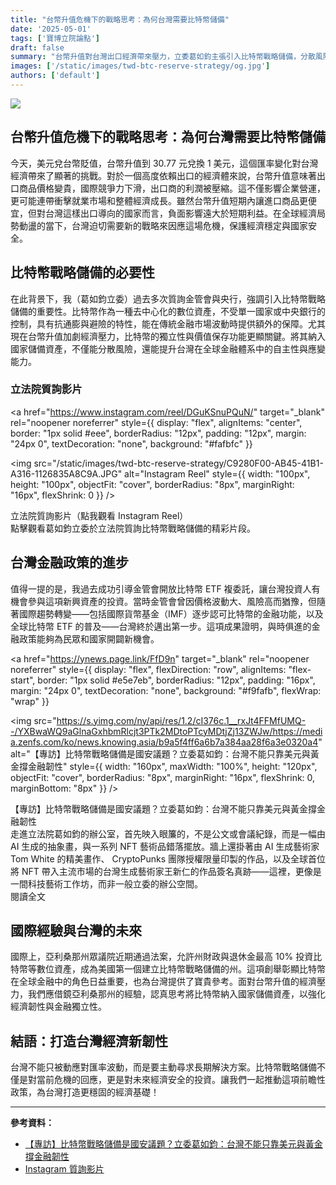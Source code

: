```yaml
---
title: "台幣升值危機下的戰略思考：為何台灣需要比特幣儲備"
date: '2025-05-01'
tags: ['寶博立院論點']
draft: false
summary: "台幣升值對台灣出口經濟帶來壓力，立委葛如鈞主張引入比特幣戰略儲備，分散風險、提升金融韌性，並借鏡國際經驗，為台灣打造更穩固的經濟基礎。"
images: ['/static/images/twd-btc-reserve-strategy/og.jpg']
authors: ['default']
---
```


![](/static/images/twd-btc-reserve-strategy/og.jpg)

台幣升值危機下的戰略思考：為何台灣需要比特幣儲備
---

今天，美元兌台幣貶值，台幣升值到 30.77 元兌換 1 美元，這個匯率變化對台灣經濟帶來了顯著的挑戰。對於一個高度依賴出口的經濟體來說，台幣升值意味著出口商品價格變貴，國際競爭力下滑，出口商的利潤被壓縮。這不僅影響企業營運，更可能連帶衝擊就業市場和整體經濟成長。雖然台幣升值短期內讓進口商品更便宜，但對台灣這樣出口導向的國家而言，負面影響遠大於短期利益。在全球經濟局勢動盪的當下，台灣迫切需要新的戰略來因應這場危機，保護經濟穩定與國家安全。

## 比特幣戰略儲備的必要性

在此背景下，我（葛如鈞立委）過去多次質詢金管會與央行，強調引入比特幣戰略儲備的重要性。比特幣作為一種去中心化的數位資產，不受單一國家或中央銀行的控制，具有抗通膨與避險的特性，能在傳統金融市場波動時提供額外的保障。尤其現在台幣升值加劇經濟壓力，比特幣的獨立性與價值保存功能更顯關鍵。將其納入國家儲備資產，不僅能分散風險，還能提升台灣在全球金融體系中的自主性與應變能力。

### 立法院質詢影片

<a
  href="https://www.instagram.com/reel/DGuKSnuPQuN/"
  target="_blank"
  rel="noopener noreferrer"
  style={{
    display: "flex",
    alignItems: "center",
    border: "1px solid #eee",
    borderRadius: "12px",
    padding: "12px",
    margin: "24px 0",
    textDecoration: "none",
    background: "#fafbfc"
  }}
>
  <img
    src="/static/images/twd-btc-reserve-strategy/C9280F00-AB45-41B1-A316-1126835A8C9A.JPG"
    alt="Instagram Reel"
    style={{
      width: "100px",
      height: "100px",
      objectFit: "cover",
      borderRadius: "8px",
      marginRight: "16px",
      flexShrink: 0
    }}
  />
  <div style={{ flex: 1 }}>
    <div style={{ fontWeight: "bold", fontSize: "1.05em", marginBottom: "6px", color: "#222" }}>
      立法院質詢影片（點我觀看 Instagram Reel）
    </div>
    <div style={{ color: "#555", fontSize: "0.95em" }}>
      點擊觀看葛如鈞立委於立法院質詢比特幣戰略儲備的精彩片段。
    </div>
  </div>
</a>

## 台灣金融政策的進步

值得一提的是，我過去成功引導金管會開放比特幣 ETF 複委託，讓台灣投資人有機會參與這項新興資產的投資。當時金管會曾因價格波動大、風險高而猶豫，但隨著國際趨勢轉變——包括國際貨幣基金（IMF）逐步認可比特幣的金融功能，以及全球比特幣 ETF 的普及——台灣終於邁出第一步。這項成果證明，與時俱進的金融政策能夠為民眾和國家開闢新機會。

<a
  href="https://ynews.page.link/FfD9n"
  target="_blank"
  rel="noopener noreferrer"
  style={{
    display: "flex",
    flexDirection: "row",
    alignItems: "flex-start",
    border: "1px solid #e5e7eb",
    borderRadius: "12px",
    padding: "16px",
    margin: "24px 0",
    textDecoration: "none",
    background: "#f9fafb",
    flexWrap: "wrap"
  }}
>
  <img
    src="https://s.yimg.com/ny/api/res/1.2/cI376c.1__rxJt4FFMfUMQ--/YXBwaWQ9aGlnaGxhbmRlcjt3PTk2MDtoPTcyMDtjZj13ZWJw/https://media.zenfs.com/ko/news.knowing.asia/b9a5f4ff6a6b7a384aa28f6a3e0320a4"
    alt="【專訪】比特幣戰略儲備是國安議題？立委葛如鈞：台灣不能只靠美元與黃金撐金融韌性"
    style={{
      width: "160px",
      maxWidth: "100%",
      height: "120px",
      objectFit: "cover",
      borderRadius: "8px",
      marginRight: "16px",
      flexShrink: 0,
      marginBottom: "8px"
    }}
  />
  <div style={{ flex: 1, minWidth: "180px" }}>
    <div style={{ fontWeight: "bold", fontSize: "1.1em", marginBottom: "8px", color: "#2563eb" }}>
      【專訪】比特幣戰略儲備是國安議題？立委葛如鈞：台灣不能只靠美元與黃金撐金融韌性
    </div>
    <div style={{ color: "#444", fontSize: "0.98em", marginBottom: "8px" }}>
      走進立法院葛如鈞的辦公室，首先映入眼簾的，不是公文或會議紀錄，而是一幅由 AI 生成的抽象畫，與一系列 NFT 藝術品錯落擺放。牆上還掛著由 AI 生成藝術家 Tom White 的精美畫作、 CryptoPunks 團隊授權限量印製的作品，以及全球首位將 NFT 帶入主流市場的台灣生成藝術家王新仁的作品簽名真跡——這裡，更像是一間科技藝術工作坊，而非一般立委的辦公空間。
    </div>
    <div style={{ color: "#2563eb", fontWeight: "bold" }}>閱讀全文</div>
  </div>
</a>

## 國際經驗與台灣的未來

國際上，亞利桑那州眾議院近期通過法案，允許州財政與退休金最高 10% 投資比特幣等數位資產，成為美國第一個建立比特幣戰略儲備的州。這項創舉彰顯比特幣在全球金融中的角色日益重要，也為台灣提供了寶貴參考。面對台幣升值的經濟壓力，我們應借鏡亞利桑那州的經驗，認真思考將比特幣納入國家儲備資產，以強化經濟韌性與金融獨立性。

## 結語：打造台灣經濟新韌性

台灣不能只被動應對匯率波動，而是要主動尋求長期解決方案。比特幣戰略儲備不僅是對當前危機的回應，更是對未來經濟安全的投資。讓我們一起推動這項前瞻性政策，為台灣打造更穩固的經濟基礎！

---

**參考資料：**  
- [【專訪】比特幣戰略儲備是國安議題？立委葛如鈞：台灣不能只靠美元與黃金撐金融韌性](https://ynews.page.link/FfD9n)
- [Instagram 質詢影片](https://www.instagram.com/reel/DGuKSnuPQuN/) 